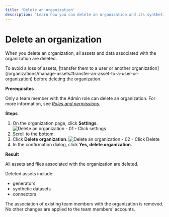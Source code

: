 ```yaml
---
title: 'Delete an organization'
description: 'Learn how you can delete an organization and its synthetic data assets in MOSTLY AI.'
---
```



# Delete an organization

When you delete an organization, all assets and data associated with the organization are deleted.

<Callout type="warning">
To avoid a loss of assets, [transfer them to a user or another organization](/organizations/manage-assets#transfer-an-asset-to-a-user-or-organization) before deleting the organization.
</Callout>

**Prerequisites**

Only a team member with the Admin role can delete an organization. For more information, see [_Roles and permissions_](/organizations/roles-and-permissions).

**Steps**

1. On the organization page, click **Settings**.
    <Image 
        src="/docs/docimages/organizations/delete-01-click-settings.webp"
        alt="Delete an organization - 01 - Click settings"
        width={700}
        height={300}
    />
2. Scroll to the bottom.
3. Click **Delete organization**.
    <Image 
        src="/docs/docimages/organizations/delete-02-click-delete.webp"
        alt="Delete an organization - 02 - Click Delete"
        width={700}
        height={300}
    />
4. In the confirmation dialog, click **Yes, delete organization**.

**Result**

All assets and files associated with the organization are deleted.

Deleted assets include:

* generators
* synthetic datasets
* connectors

The association of existing team members with the organization is removed. No other changes are applied to the team members' accounts.